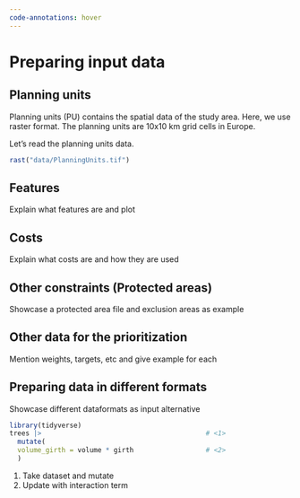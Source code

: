 ```yaml
---
code-annotations: hover
---
```


# Preparing input data {#sec-dataprep}

## Planning units

Planning units (PU) contains the spatial data of the study area. Here, we use raster format. The planning units are 10x10 km grid cells in Europe.

Let's read the planning units data.

```r

rast("data/PlanningUnits.tif")

```

## Features

Explain what features are and plot

## Costs

Explain what costs are and how they are used

## Other constraints (Protected areas)

Showcase a protected area file and exclusion areas as example

## Other data for the prioritization

Mention weights, targets, etc and give example for each

## Preparing data in different formats

Showcase different dataformats as input alternative

``` r
library(tidyverse)
trees |>                                         # <1>
  mutate(                                        
  volume_girth = volume * girth                  # <2>
  )                                              
```

1.  Take dataset and mutate
2.  Update with interaction term
